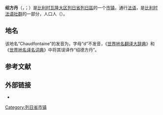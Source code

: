 {{noteTA|G1=比利时地名}}
{{Infobox Belgium municipality
|name=绍方丹
|native_name= <small>{{native name|fr|Chaudfontaine}}<br>{{native name|wa|Tchôfontinne}}</small>
|picture=Chaudfontaine JPG01.jpg
|picture-legend=
|map=Chaudfontaine Liège Belgium Map.svg
|map-legend=绍方丹在[[列日省|列日省]]的位置
|arms= Blason commune be Chaudfontaine.svg
|flag=Flag of Chaudfontaine.svg
|region={{BE-REG-WAL}}
|community={{BE-FR}}
|province={{BE-PROV-LG}}
|arrondissement=[[列日區_(比利時)|列日區]]
|nis=62022
|pyramid-date=
|0-19=
|20-64=
|65=
|foreigners=
|foreigners-date=
|mayor= Laurent Burton (MR-UP!)
|majority=[[革新运动|MR]]-UP!
|postal-codes=4050-4053
|telephone-area=04
|Majority Shareholder= NP
|web=[http://www.chaudfontaine.be/ www.chaudfontaine.be]
|coordinates = {{coord|50|35|N|05|38|E|region:BE|display=inline,title}}
}}
'''绍方丹'''（{{lang-fr|Chaudfontaine}}，{{IPA-fr|ʃofɔ̃tɛn}}；{{lang-wa|Tchôfontinne}}）是[[比利时|比利时]][[瓦隆大区|瓦隆大区]][[列日省|列日省]][[列日區_(比利時)|列日區]]的一个[[市镇_(比利时)|市镇]]，通行[[法语|法语]]，是[[比利时法语社群|比利时法语社群]]的一部分，人口{{wikidata|property|normal+|P1082}}人（{{wikidata|qualifier|P1082|P585}}）。

== 地名 ==
该地名“Chaudfontaine”的发音为{{IPA-fr|ʃofɔ̃tɛn|}}，字母“d”不发音，《[[世界地名翻译大辞典|世界地名翻译大辞典]]》和《[[世界地名译名词典|世界地名译名词典]]》中将其误译作“绍德方丹”。

== 参考文献 ==
{{Reflist}}

== 外部链接 ==
* {{Commons category-inline|Chaudfontaine}}

{{列日省市镇}}
{{Authority control}}
{{DEFAULTSORT:Chaudfontaine}}
[[Category:列日省市镇|Category:列日省市镇]]
{{Liege-geo-stub}}